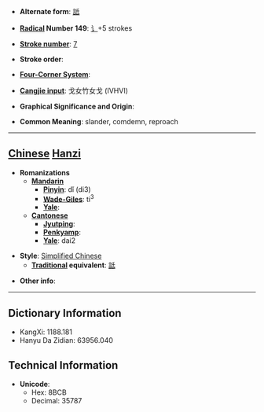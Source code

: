 * '''Alternate form''': [[詆]]

* '''[[Wiktionary:Chinese radical index| Radical]] Number 149''': [[Wiktionary:Chinese radical index 讠|讠]]+5 strokes

* '''[[Wiktionary:Chinese total strokes index|Stroke number]]''': [[Wiktionary:Chinese total strokes index 7|7]]

* '''Stroke order''': 

* '''[[Wiktionary:Chinese four corner index|Four-Corner System]]''': 

* '''[[Wiktionary:Chinese Cangjie index|Cangjie input]]''': 戈女竹女戈 (IVHVI)

* '''Graphical Significance and Origin''': 

* '''Common Meaning''': slander, comdemn, reproach

----

== [[Chinese]] [[Hanzi]] ==

* '''Romanizations'''
** '''[[Mandarin]]'''
*** '''[[Pinyin]]''': dǐ (di3)
*** '''[[Wade-Giles]]''': ti<sup>3</sup>
*** '''[[Yale]]''': 
** '''[[Cantonese]]'''
*** '''[[Jyutping]]''':
*** '''[[Penkyamp]]''': 
*** '''[[Yale]]''': dai2

* '''Style''': [[Simplified Chinese]] 
** '''[[Traditional Chinese|Traditional]] equivalent''': [[詆]]

* '''Other info''': 

----

== Dictionary Information ==

* KangXi: 1188.181
* Hanyu Da Zidian: 63956.040

== Technical Information ==

* '''Unicode''':
** Hex: 8BCB
** Decimal: 35787